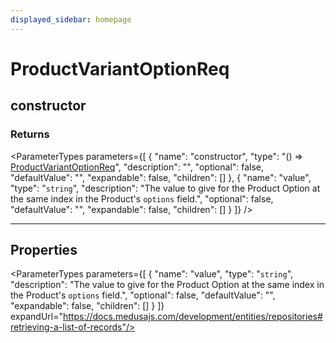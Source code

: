 ```yaml
---
displayed_sidebar: homepage
---
```



# ProductVariantOptionReq

## constructor

### Returns

<ParameterTypes parameters={[
  {
    "name": "constructor",
    "type": "() => [ProductVariantOptionReq](medusa.ProductVariantOptionReq-2.mdx)",
    "description": "",
    "optional": false,
    "defaultValue": "",
    "expandable": false,
    "children": []
  },
  {
    "name": "value",
    "type": "`string`",
    "description": "The value to give for the Product Option at the same index in the Product's `options` field.",
    "optional": false,
    "defaultValue": "",
    "expandable": false,
    "children": []
  }
]} />

___

## Properties

<ParameterTypes parameters={[
  {
    "name": "value",
    "type": "`string`",
    "description": "The value to give for the Product Option at the same index in the Product's `options` field.",
    "optional": false,
    "defaultValue": "",
    "expandable": false,
    "children": []
  }
]} expandUrl="https://docs.medusajs.com/development/entities/repositories#retrieving-a-list-of-records"/>
